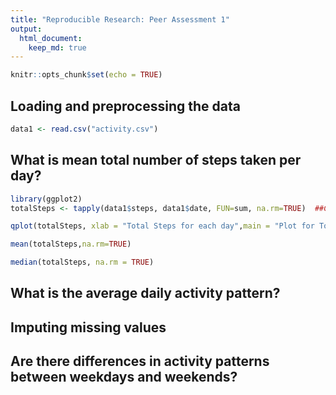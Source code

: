 ```yaml
---
title: "Reproducible Research: Peer Assessment 1"
output: 
  html_document:
    keep_md: true
---
```


```r
knitr::opts_chunk$set(echo = TRUE)
```

## Loading and preprocessing the data
```r
data1 <- read.csv("activity.csv")
```

## What is mean total number of steps taken per day?
```r
library(ggplot2)
totalSteps <- tapply(data1$steps, data1$date, FUN=sum, na.rm=TRUE)  ##Calculate the total steps by date.
```

```r
qplot(totalSteps, xlab = "Total Steps for each day",main = "Plot for Total Steps for each day")
```

```r
mean(totalSteps,na.rm=TRUE)

median(totalSteps, na.rm = TRUE)
```

## What is the average daily activity pattern?



## Imputing missing values



## Are there differences in activity patterns between weekdays and weekends?
